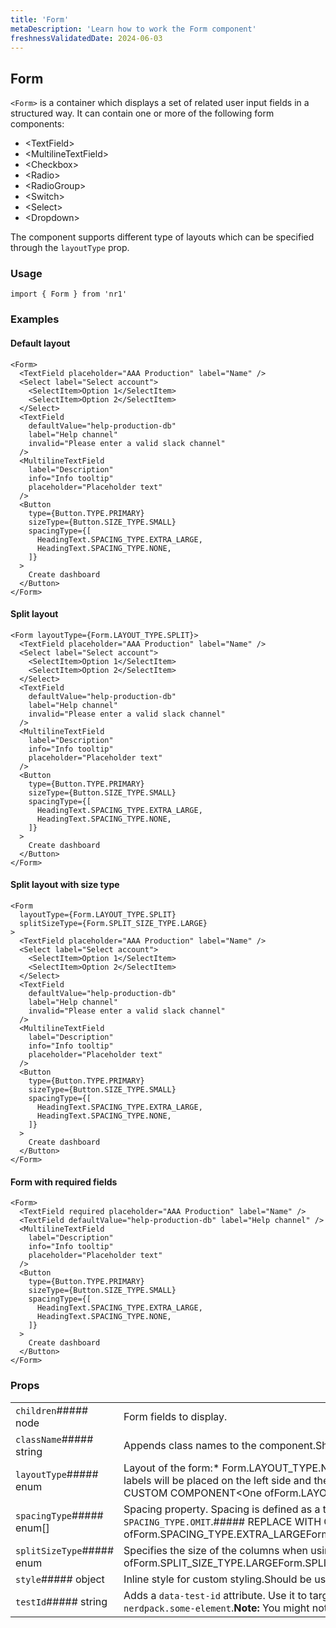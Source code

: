 ```yaml
---
title: 'Form'
metaDescription: 'Learn how to work the Form component'
freshnessValidatedDate: 2024-06-03
---
```

## Form

`<Form>` is a container which displays a set of related user input fields in a structured way. It can contain one or more of the following form components:

* &lt;TextField>
* &lt;MultilineTextField>
* &lt;Checkbox>
* &lt;Radio>
* &lt;RadioGroup>
* &lt;Switch>
* &lt;Select>
* &lt;Dropdown>

The component supports different type of layouts which can be specified through the `layoutType` prop.

### Usage

```
import { Form } from 'nr1'
```



### Examples

#### Default layout

```
<Form>
  <TextField placeholder="AAA Production" label="Name" />
  <Select label="Select account">
    <SelectItem>Option 1</SelectItem>
    <SelectItem>Option 2</SelectItem>
  </Select>
  <TextField
    defaultValue="help-production-db"
    label="Help channel"
    invalid="Please enter a valid slack channel"
  />
  <MultilineTextField
    label="Description"
    info="Info tooltip"
    placeholder="Placeholder text"
  />
  <Button
    type={Button.TYPE.PRIMARY}
    sizeType={Button.SIZE_TYPE.SMALL}
    spacingType={[
      HeadingText.SPACING_TYPE.EXTRA_LARGE,
      HeadingText.SPACING_TYPE.NONE,
    ]}
  >
    Create dashboard
  </Button>
</Form>
```



#### Split layout

```
<Form layoutType={Form.LAYOUT_TYPE.SPLIT}>
  <TextField placeholder="AAA Production" label="Name" />
  <Select label="Select account">
    <SelectItem>Option 1</SelectItem>
    <SelectItem>Option 2</SelectItem>
  </Select>
  <TextField
    defaultValue="help-production-db"
    label="Help channel"
    invalid="Please enter a valid slack channel"
  />
  <MultilineTextField
    label="Description"
    info="Info tooltip"
    placeholder="Placeholder text"
  />
  <Button
    type={Button.TYPE.PRIMARY}
    sizeType={Button.SIZE_TYPE.SMALL}
    spacingType={[
      HeadingText.SPACING_TYPE.EXTRA_LARGE,
      HeadingText.SPACING_TYPE.NONE,
    ]}
  >
    Create dashboard
  </Button>
</Form>
```



#### Split layout with size type

```
<Form
  layoutType={Form.LAYOUT_TYPE.SPLIT}
  splitSizeType={Form.SPLIT_SIZE_TYPE.LARGE}
>
  <TextField placeholder="AAA Production" label="Name" />
  <Select label="Select account">
    <SelectItem>Option 1</SelectItem>
    <SelectItem>Option 2</SelectItem>
  </Select>
  <TextField
    defaultValue="help-production-db"
    label="Help channel"
    invalid="Please enter a valid slack channel"
  />
  <MultilineTextField
    label="Description"
    info="Info tooltip"
    placeholder="Placeholder text"
  />
  <Button
    type={Button.TYPE.PRIMARY}
    sizeType={Button.SIZE_TYPE.SMALL}
    spacingType={[
      HeadingText.SPACING_TYPE.EXTRA_LARGE,
      HeadingText.SPACING_TYPE.NONE,
    ]}
  >
    Create dashboard
  </Button>
</Form>
```



#### Form with required fields

```
<Form>
  <TextField required placeholder="AAA Production" label="Name" />
  <TextField defaultValue="help-production-db" label="Help channel" />
  <MultilineTextField
    label="Description"
    info="Info tooltip"
    placeholder="Placeholder text"
  />
  <Button
    type={Button.TYPE.PRIMARY}
    sizeType={Button.SIZE_TYPE.SMALL}
    spacingType={[
      HeadingText.SPACING_TYPE.EXTRA_LARGE,
      HeadingText.SPACING_TYPE.NONE,
    ]}
  >
    Create dashboard
  </Button>
</Form>
```



### Props

|                            |                                                                                                                                                                                                                                                                                                                                                                                                                                                |
| -------------------------- | ---------------------------------------------------------------------------------------------------------------------------------------------------------------------------------------------------------------------------------------------------------------------------------------------------------------------------------------------------------------------------------------------------------------------------------------------- |
| `children`##### node       | Form fields to display.                                                                                                                                                                                                                                                                                                                                                                                                                        |
| `className`##### string    | Appends class names to the component.Should be used only for positioning and spacing purposes.                                                                                                                                                                                                                                                                                                                                                 |
| `layoutType`##### enum     | Layout of the form:* Form.LAYOUT_TYPE.NORMAL: The form fields will be aligned vertically * Form.LAYOUT_TYPE.SPLIT: Except for Radio and Checkbox components, the form field labels will be placed on the left side and the input on the right.The `SPLIT` layout supports various sizes which can be specified through the `splitSizeType` prop.##### REPLACE WITH CUSTOM COMPONENT&lt;One ofForm.LAYOUT_TYPE.NORMALForm.LAYOUT_TYPE.SPLIT>    |
| `spacingType`##### enum\[] | Spacing property. Spacing is defined as a tuple of zero to four values, which follow the same conventions as CSS properties like `margin` or `padding`. To omit a value, use `SPACING_TYPE.OMIT`.##### REPLACE WITH CUSTOM COMPONENT&lt;Array of##### REPLACE WITH CUSTOM COMPONENT&lt;One ofForm.SPACING_TYPE.EXTRA_LARGEForm.SPACING_TYPE.LARGEForm.SPACING_TYPE.MEDIUMForm.SPACING_TYPE.NONEForm.SPACING_TYPE.OMITForm.SPACING_TYPE.SMALL>> |
| `splitSizeType`##### enum  | Specifies the size of the columns when using the split layout.##### REPLACE WITH CUSTOM COMPONENT&lt;One ofForm.SPLIT_SIZE_TYPE.LARGEForm.SPLIT_SIZE_TYPE.MEDIUMForm.SPLIT_SIZE_TYPE.SMALL>                                                                                                                                                                                                                                                    |
| `style`##### object        | Inline style for custom styling.Should be used only for positioning and spacing purposes.                                                                                                                                                                                                                                                                                                                                                      |
| `testId`##### string       | Adds a `data-test-id` attribute. Use it to target the component in unit and E2E tests.For a test id to be valid, prefix it with your nerdpack id, followed up by a dot.For example, `my-nerdpack.some-element`.**Note:** You might not see `data-test-id` attributes as they are removed from the DOM, to debug them pass a `e2e-test` query parameter to the URL.                                                                             |